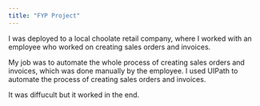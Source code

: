 ```yaml
---
title: "FYP Project"
---
```


I was deployed to a local choolate retail company, where I worked with an employee who worked on creating sales orders and invoices.

My job was to automate the whole process of creating sales orders and invoices, which was done manually by the employee. I used UIPath to automate the process of creating sales orders and invoices.

It was diffucult but it worked in the end.
